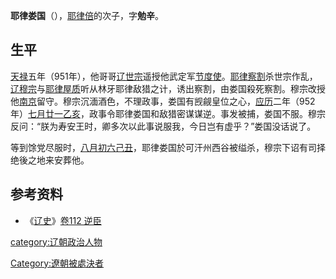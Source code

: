 '''耶律娄国'''（{{bd||？|952年||catIdx=Y}}），[[耶律倍|耶律倍]]的次子，字'''勉辛'''。

==生平==
[[天禄_(辽朝)|天禄]]五年（951年），他哥哥[[辽世宗|辽世宗]]遥授他武定军[[节度使|节度使]]。[[耶律察割|耶律察割]]杀世宗作乱，[[辽穆宗|辽穆宗]]与[[耶律屋质|耶律屋质]]听从林牙耶律敌猎之计，诱出察割，由娄国殺死察割。穆宗改授他[[辽南京|南京]]留守。穆宗沉湎酒色，不理政事，娄国有觊觎皇位之心，[[应历|应历]]二年（952年）[[七月廿一|七月廿一]][[乙亥|乙亥]]，政事令耶律娄国和敌猎密谋谋逆。事发被捕，娄国不服。穆宗反问：“朕为寿安王时，卿多次以此事说服我，今日岂有虚乎？”娄国没话说了。

等到馀党尽服时，[[八月初六|八月初六]][[己丑|己丑]]，耶律娄国於可汗州西谷被缢杀，穆宗下诏有司择绝後之地来安葬他。

==参考资料==
*《[[辽史|辽史]]》[[s:辽史/卷112|卷112 逆臣]]

[[category:辽朝政治人物|category:辽朝政治人物]]
[[Category:遼朝被處決者|Category:遼朝被處決者]]